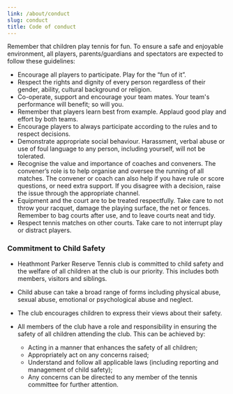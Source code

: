 ```yaml
---
link: /about/conduct
slug: conduct
title: Code of conduct
---
```


Remember that children play tennis for fun. To ensure a safe and enjoyable environment, all players, parents/guardians and spectators are expected to follow these guidelines:

 * Encourage all players to participate. Play for the “fun of it”.
 * Respect the rights and dignity of every person regardless of their gender, ability, cultural background or religion.
 * Co-operate, support and encourage your team mates. Your team&#39;s performance will benefit; so will you.
 * Remember that players learn best from example. Applaud good play and effort by both teams.
 * Encourage players to always participate according to the rules and to respect decisions.
 * Demonstrate appropriate social behaviour. Harassment, verbal abuse or use of foul language to any person, including yourself, will not be tolerated.
 * Recognise the value and importance of coaches and conveners. The convener’s role is to help organise and oversee the running of all matches. The convener or coach can also help if you have rule or score questions, or need extra support. If you disagree with a decision, raise the issue through the appropriate channel.
 * Equipment and the court are to be treated respectfully. Take care to not throw your racquet, damage the playing surface, the net or fences. Remember to bag courts after use, and to leave courts neat and tidy.
 * Respect tennis matches on other courts. Take care to not interrupt play or distract players.

### Commitment to Child Safety

 * Heathmont Parker Reserve Tennis club is committed to child safety and the welfare of all children at the club is our priority. This includes both members, visitors and siblings.
 * Child abuse can take a broad range of forms including physical abuse, sexual abuse, emotional or psychological abuse and neglect.
 * The club encourages children to express their views about their safety.
 * All members of the club have a role and responsibility in ensuring the safety of all children attending the club. This can be achieved by:

   - Acting in a manner that enhances the safety of all children;
   - Appropriately act on any concerns raised;
   - Understand and follow all applicable laws (including reporting and management of child safety);
   - Any concerns can be directed to any member of the tennis committee for further attention.
